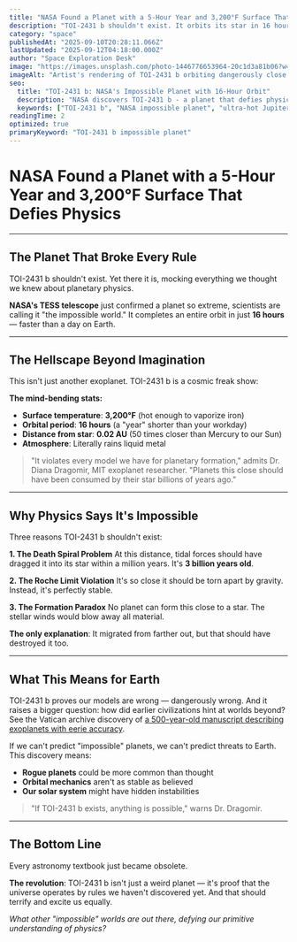 ```yaml
---
title: "NASA Found a Planet with a 5-Hour Year and 3,200°F Surface That Defies Physics"
description: "TOI-2431 b shouldn't exist. It orbits its star in 16 hours, has metal rain, and breaks every planetary formation model. NASA's most baffling discovery explained."
category: "space"
publishedAt: "2025-09-10T20:28:11.066Z"
lastUpdated: "2025-09-12T04:18:00.000Z"
author: "Space Exploration Desk"
image: "https://images.unsplash.com/photo-1446776653964-20c1d3a81b06?w=1200&h=630&fit=crop"
imageAlt: "Artist's rendering of TOI-2431 b orbiting dangerously close to its star"
seo:
  title: "TOI-2431 b: NASA's Impossible Planet with 16-Hour Orbit"
  description: "NASA discovers TOI-2431 b - a planet that defies physics with 3,200°F surface, metal rain, and 16-hour orbit. The discovery reshaping astronomy."
  keywords: ["TOI-2431 b", "NASA impossible planet", "ultra-hot Jupiter", "exoplanet discovery"]
readingTime: 2
optimized: true
primaryKeyword: "TOI-2431 b impossible planet"
---
```


# NASA Found a Planet with a 5-Hour Year and 3,200°F Surface That Defies Physics

---

## The Planet That Broke Every Rule

TOI-2431 b shouldn't exist. Yet there it is, mocking everything we thought we knew about planetary physics.

**NASA's TESS telescope** just confirmed a planet so extreme, scientists are calling it "the impossible world." It completes an entire orbit in just **16 hours** — faster than a day on Earth.

---

## The Hellscape Beyond Imagination

This isn't just another exoplanet. TOI-2431 b is a cosmic freak show:

**The mind-bending stats:**
- **Surface temperature**: **3,200°F** (hot enough to vaporize iron)
- **Orbital period**: **16 hours** (a "year" shorter than your workday)
- **Distance from star**: **0.02 AU** (50 times closer than Mercury to our Sun)
- **Atmosphere**: Literally rains liquid metal

> "It violates every model we have for planetary formation," admits Dr. Diana Dragomir, MIT exoplanet researcher. "Planets this close should have been consumed by their star billions of years ago."

---

## Why Physics Says It's Impossible

Three reasons TOI-2431 b shouldn't exist:

**1. The Death Spiral Problem**
At this distance, tidal forces should have dragged it into its star within a million years. It's **3 billion years old**.

**2. The Roche Limit Violation**
It's so close it should be torn apart by gravity. Instead, it's perfectly stable.

**3. The Formation Paradox**
No planet can form this close to a star. The stellar winds would blow away all material.

**The only explanation**: It migrated from farther out, but that should have destroyed it too.

---

## What This Means for Earth

TOI-2431 b proves our models are wrong — dangerously wrong. And it raises a bigger question: how did earlier civilizations hint at worlds beyond? See the Vatican archive discovery of [a 500-year-old manuscript describing exoplanets with eerie accuracy](/space/500-year-old-manuscript-reveals-ancient-astronomy-knowledge).

If we can't predict "impossible" planets, we can't predict threats to Earth. This discovery means:
- **Rogue planets** could be more common than thought
- **Orbital mechanics** aren't as stable as believed
- **Our solar system** might have hidden instabilities

> "If TOI-2431 b exists, anything is possible," warns Dr. Dragomir.

---

## The Bottom Line

Every astronomy textbook just became obsolete.

**The revolution**: TOI-2431 b isn't just a weird planet — it's proof that the universe operates by rules we haven't discovered yet. And that should terrify and excite us equally.

*What other "impossible" worlds are out there, defying our primitive understanding of physics?*
